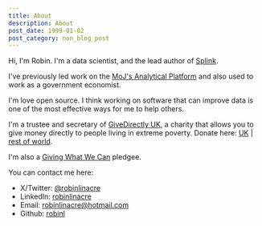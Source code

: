 ```yaml
---
title: About
description: About
post_date: 1999-01-02
post_category: non_blog_post
---
```


<HeadShot />

Hi, I'm Robin. I'm a data scientist, and the lead author of [Splink](https://github.com/moj-analytical-services/splink).

I've previously led work on the [MoJ's Analytical Platform](https://mojdigital.blog.gov.uk/2018/04/05/pushing-the-boundaries-of-data-science-with-the-moj-analytical-platform/) and also used to work as a government economist.

I'm love open source. I think working on software that can improve data is one of the most effective ways for me to help others.

I'm a trustee and secretary of [GiveDirectly UK](https://www.givedirectly.org.uk/), a charity that allows you to give money directly to people living in extreme poverty. Donate here: [UK](https://www.givedirectly.org/uk/) | [rest of world](https://www.givedirectly.org.uk/donate).

I'm also a [Giving What We Can](https://www.givingwhatwecan.org/pledge) pledgee.

You can contact me here:

- X/Twitter: [@robinlinacre](https://twitter.com/robinlinacre)
- LinkedIn: [robinlinacre](https://www.linkedin.com/in/robinlinacre)
- Email: robinlinacre@hotmail.com
- Github: [robinl](https://github.com/robinl)



